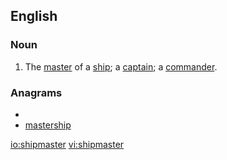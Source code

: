 ==English==
===Noun===
{{en-noun}}
# The [[master]] of a [[ship]]; a [[captain]]; a [[commander]].

===Anagrams===
* {{alphagram|aehimprsst}}
* [[mastership#English|mastership]]

[[io:shipmaster]]
[[vi:shipmaster]]
